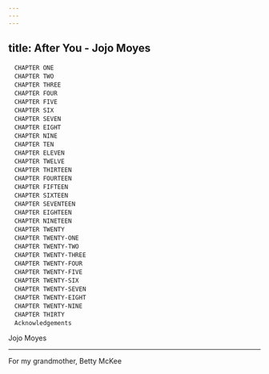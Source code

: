 ```yaml
---
---
---
```

title: After You - Jojo Moyes
---


```
　CHAPTER ONE
　CHAPTER TWO
　CHAPTER THREE
　CHAPTER FOUR
　CHAPTER FIVE
　CHAPTER SIX
　CHAPTER SEVEN
　CHAPTER EIGHT
　CHAPTER NINE
　CHAPTER TEN
　CHAPTER ELEVEN
　CHAPTER TWELVE
　CHAPTER THIRTEEN
　CHAPTER FOURTEEN
　CHAPTER FIFTEEN
　CHAPTER SIXTEEN
　CHAPTER SEVENTEEN
　CHAPTER EIGHTEEN
　CHAPTER NINETEEN
　CHAPTER TWENTY
　CHAPTER TWENTY-ONE
　CHAPTER TWENTY-TWO
　CHAPTER TWENTY-THREE
　CHAPTER TWENTY-FOUR
　CHAPTER TWENTY-FIVE
　CHAPTER TWENTY-SIX
　CHAPTER TWENTY-SEVEN
　CHAPTER TWENTY-EIGHT
　CHAPTER TWENTY-NINE
　CHAPTER THIRTY
　Acknowledgements
```

Jojo Moyes




* * *






For my grandmother, Betty McKee